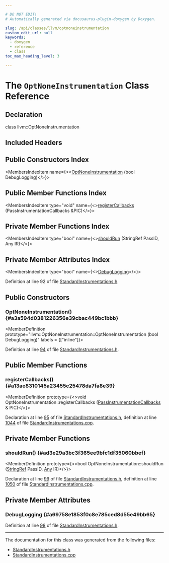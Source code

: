 ```yaml
---

# DO NOT EDIT!
# Automatically generated via docusaurus-plugin-doxygen by Doxygen.

slug: /api/classes/llvm/optnoneinstrumentation
custom_edit_url: null
keywords:
  - doxygen
  - reference
  - class
toc_max_heading_level: 3

---
```





# The `OptNoneInstrumentation` Class Reference

<DoxygenPage pluginConfig={pluginConfig}>



## Declaration

<CodeBlock>class llvm::OptNoneInstrumentation</CodeBlock>

## Included Headers

<IncludesList>
<IncludesListItem
  filePath="llvm/Passes/StandardInstrumentations.h"
  permalink="/docs/api/files/include/include/llvm/include/llvm/passes/standardinstrumentations-h"
  isLocal="true" />
</IncludesList>

## Public Constructors Index

<MembersIndex>

<MembersIndexItem
  name={<><a href="#a3a594d0381226356e39cbac449bc1bbb">OptNoneInstrumentation</a> (bool DebugLogging)</>}>
</MembersIndexItem>

</MembersIndex>

## Public Member Functions Index

<MembersIndex>

<MembersIndexItem
  type="void"
  name={<><a href="#a13ae8310145a23455c25478da7fa8e39">registerCallbacks</a> (PassInstrumentationCallbacks &amp;PIC)</>}>
</MembersIndexItem>

</MembersIndex>

## Private Member Functions Index

<MembersIndex>

<MembersIndexItem
  type="bool"
  name={<><a href="#ad3e29a3bc3f365ee9bfc1df35060bbef">shouldRun</a> (StringRef PassID, Any IR)</>}>
</MembersIndexItem>

</MembersIndex>

## Private Member Attributes Index

<MembersIndex>

<MembersIndexItem
  type="bool"
  name={<><a href="#a69758e1853f0c8e785ced8d55e49bb65">DebugLogging</a></>}>
</MembersIndexItem>

</MembersIndex>


Definition at line 92 of file <a href="/docs/api/files/include/include/llvm/include/llvm/passes/standardinstrumentations-h">StandardInstrumentations.h</a>.

<SectionDefinition>

## Public Constructors

### OptNoneInstrumentation() {#a3a594d0381226356e39cbac449bc1bbb}

<MemberDefinition
  prototype="llvm::OptNoneInstrumentation::OptNoneInstrumentation (bool DebugLogging)"
  labels = {["inline"]}>

Definition at line <a href="/docs/api/files/include/include/llvm/include/llvm/passes/standardinstrumentations-h/#l00094">94</a> of file <a href="/docs/api/files/include/include/llvm/include/llvm/passes/standardinstrumentations-h">StandardInstrumentations.h</a>.
</MemberDefinition>

</SectionDefinition>

<SectionDefinition>

## Public Member Functions

### registerCallbacks() {#a13ae8310145a23455c25478da7fa8e39}

<MemberDefinition
  prototype={<>void OptNoneInstrumentation::registerCallbacks (<a href="/docs/api/classes/llvm/passinstrumentationcallbacks">PassInstrumentationCallbacks</a> &amp; PIC)</>}>

Declaration at line <a href="/docs/api/files/include/include/llvm/include/llvm/passes/standardinstrumentations-h/#l00095">95</a> of file <a href="/docs/api/files/include/include/llvm/include/llvm/passes/standardinstrumentations-h">StandardInstrumentations.h</a>, definition at line <a href="/docs/api/files/lib/lib/passes/standardinstrumentations-cpp/#l01044">1044</a> of file <a href="/docs/api/files/lib/lib/passes/standardinstrumentations-cpp">StandardInstrumentations.cpp</a>.
</MemberDefinition>

</SectionDefinition>

<SectionDefinition>

## Private Member Functions

### shouldRun() {#ad3e29a3bc3f365ee9bfc1df35060bbef}

<MemberDefinition
  prototype={<>bool OptNoneInstrumentation::shouldRun (<a href="/docs/api/classes/llvm/stringref">StringRef</a> PassID, <a href="/docs/api/classes/llvm/any">Any</a> IR)</>}>

Declaration at line <a href="/docs/api/files/include/include/llvm/include/llvm/passes/standardinstrumentations-h/#l00099">99</a> of file <a href="/docs/api/files/include/include/llvm/include/llvm/passes/standardinstrumentations-h">StandardInstrumentations.h</a>, definition at line <a href="/docs/api/files/lib/lib/passes/standardinstrumentations-cpp/#l01050">1050</a> of file <a href="/docs/api/files/lib/lib/passes/standardinstrumentations-cpp">StandardInstrumentations.cpp</a>.
</MemberDefinition>

</SectionDefinition>

<SectionDefinition>

## Private Member Attributes

### DebugLogging {#a69758e1853f0c8e785ced8d55e49bb65}

<MemberDefinition
  prototype="bool llvm::OptNoneInstrumentation::DebugLogging">

Definition at line <a href="/docs/api/files/include/include/llvm/include/llvm/passes/standardinstrumentations-h/#l00098">98</a> of file <a href="/docs/api/files/include/include/llvm/include/llvm/passes/standardinstrumentations-h">StandardInstrumentations.h</a>.
</MemberDefinition>

</SectionDefinition>

<hr/>

The documentation for this class was generated from the following files:

<ul>
<li><a href="/docs/api/files/include/include/llvm/include/llvm/passes/standardinstrumentations-h">StandardInstrumentations.h</a></li>
<li><a href="/docs/api/files/lib/lib/passes/standardinstrumentations-cpp">StandardInstrumentations.cpp</a></li>
</ul>

</DoxygenPage>
